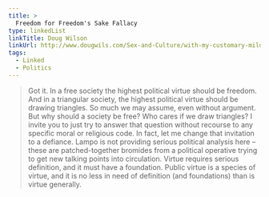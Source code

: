 ```yaml
---
title: >
  Freedom for Freedom's Sake Fallacy
type: linkedList
linkTitle: Doug Wilson
linkUrl: http://www.dougwils.com/Sex-and-Culture/with-my-customary-mildness.html
tags:
  - Linked
  - Politics
---
```


> Got it. In a free society the highest political virtue should be freedom. And in a triangular society, the highest political virtue should be drawing triangles. So much we may assume, even without argument. But why should a society be free? Who cares if we draw triangles? I invite you to just try to answer that question without recourse to any specific moral or religious code. In fact, let me change that invitation to a defiance. Lampo is not providing serious political analysis here – these are patched-together bromides from a political operative trying to get new talking points into circulation. Virtue requires serious definition, and it must have a foundation. Public virtue is a species of virtue, and it is no less in need of definition (and foundations) than is virtue generally.
